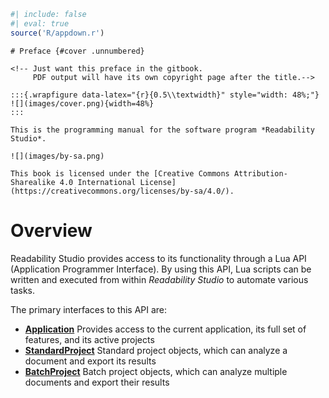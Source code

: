 ```r
#| include: false
#| eval: true
source('R/appdown.r')
```

```asis
# Preface {#cover .unnumbered}

<!-- Just want this preface in the gitbook.
     PDF output will have its own copyright page after the title.-->

:::{.wrapfigure data-latex="{r}{0.5\\textwidth}" style="width: 48%;"}
![](images/cover.png){width=48%}
:::

This is the programming manual for the software program *Readability Studio*.

![](images/by-sa.png)

This book is licensed under the [Creative Commons Attribution-Sharealike 4.0 International License](https://creativecommons.org/licenses/by-sa/4.0/).
```

# Overview {-}

Readability Studio provides access to its functionality through a Lua API (Application Programmer Interface).
By using this API, Lua scripts can be written and executed from within *Readability Studio* to automate various tasks.

The primary interfaces to this API are:

- **[Application](#application)**
  Provides access to the current application, its full set of features, and its active projects
- **[StandardProject](#standardproject)**
  Standard project objects, which can analyze a document and export its results
- **[BatchProject](#batchproject)**
  Batch project objects, which can analyze multiple documents and export their results